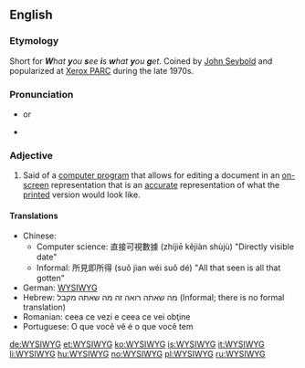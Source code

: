{{wikipedia}}
==English==

===Etymology===
Short for '''''W'''hat '''y'''ou '''s'''ee '''i'''s '''w'''hat '''y'''ou '''g'''et''. Coined by [[w:John_W._Seybold|John Seybold]] and popularized at [[w:Xerox_PARC|Xerox PARC]] during the late 1970s.

===Pronunciation===
* {{SAMPA|"wIzi%wIg}} or {{SAMPA|"wIz'''@'''%wIg}}
* {{audio|Image-En-us-wysiwyg.ogg|Audio (US)}}

===Adjective===
{{en-adj}}

#{{computing}} Said of a [[computer program]] that allows for editing a document in an [[on-screen]] representation that is an [[accurate]] representation of what the [[print]]ed version would look like.

====Translations====
*Chinese: 
** Computer science: 直接可視數據  (zhíjiē kějiàn shùjù) "Directly visible date"
** Informal: 所見即所得 (suǒ jìan wéi suǒ dé) "All that seen is all that gotten"
*German: [[WYSIWYG#German|WYSIWYG]]
*Hebrew: מה שאתה רואה זה מה שאתה מקבל (Informal; there is no formal translation)
*Romanian: ceea ce vezi e ceea ce vei obţine
*Portuguese: O que você vê é o que você tem

[[de:WYSIWYG]]
[[et:WYSIWYG]]
[[ko:WYSIWYG]]
[[is:WYSIWYG]]
[[it:WYSIWYG]]
[[li:WYSIWYG]]
[[hu:WYSIWYG]]
[[no:WYSIWYG]]
[[pl:WYSIWYG]]
[[ru:WYSIWYG]]